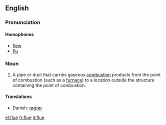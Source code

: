 ==English==

===Pronunciation===
====Homophones====
*[[flew]]
*[[flu]]

===Noun===
{{en-noun-reg}}

# A pipe or duct that carries gaseous [[combustion]] products from the point of combustion (such as a [[furnace]]) to a location outside the structure containing the point of combustion.

====Translations====
*Danish: [[røgrør]] {{n}}

[[el:flue]]
[[fr:flue]]
[[it:flue]]